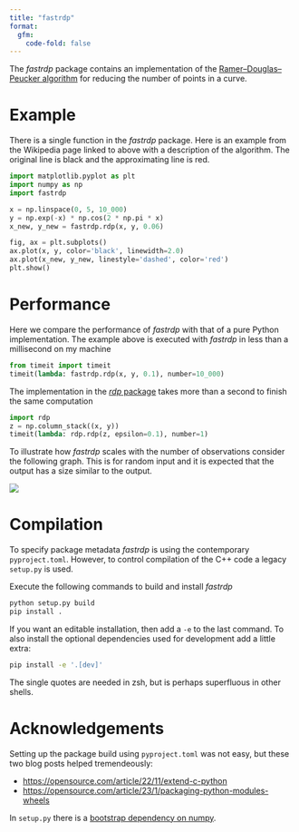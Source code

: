 ```yaml
---
title: "fastrdp"
format: 
  gfm:
    code-fold: false
---
```


The *fastrdp* package contains an implementation of the [Ramer–Douglas–Peucker algorithm](https://en.wikipedia.org/wiki/Ramer%E2%80%93Douglas%E2%80%93Peucker_algorithm) for reducing the number of points in a curve.


# Example

There is a single function in the *fastrdp* package.
Here is an example from the Wikipedia page linked to above with a description of the algorithm.
The original line is black and the approximating line is red.

```python
import matplotlib.pyplot as plt
import numpy as np
import fastrdp

x = np.linspace(0, 5, 10_000)
y = np.exp(-x) * np.cos(2 * np.pi * x)
x_new, y_new = fastrdp.rdp(x, y, 0.06)

fig, ax = plt.subplots()
ax.plot(x, y, color='black', linewidth=2.0)
ax.plot(x_new, y_new, linestyle='dashed', color='red')
plt.show()
```


# Performance

Here we compare the performance of *fastrdp* with that of a pure Python implementation.
The example above is executed with *fastrdp* in less than a millisecond on my machine 

```python
from timeit import timeit
timeit(lambda: fastrdp.rdp(x, y, 0.1), number=10_000)
```

The implementation in the [*rdp* package](https://pypi.org/project/rdp) takes more than a second to finish the same computation

```python
import rdp
z = np.column_stack((x, y))
timeit(lambda: rdp.rdp(z, epsilon=0.1), number=1)
```


To illustrate how *fastrdp* scales with the number of observations consider the following graph.
This is for random input and it is expected that the output has a size similar to the output. 

![](https://github.com/robertdj/fastrdp/raw/main/README_files/performance.png)


# Compilation

To specify package metadata *fastrdp* is using the contemporary `pyproject.toml`.
However, to control compilation of the C++ code a legacy `setup.py` is used.

Execute the following commands to build and install *fastrdp*

```bash
python setup.py build
pip install .
```

If you want an editable installation, then add a `-e` to the last command.
To also install the optional dependencies used for development add a little extra:

```bash
pip install -e '.[dev]'
```

The single quotes are needed in zsh, but is perhaps superfluous in other shells.


# Acknowledgements

Setting up the package build using `pyproject.toml` was not easy, but these two blog posts helped tremendeously:

- <https://opensource.com/article/22/11/extend-c-python>
- <https://opensource.com/article/23/1/packaging-python-modules-wheels>

In `setup.py` there is a [bootstrap dependency on numpy](https://stackoverflow.com/questions/76678675/modulenotfounderror-no-module-named-numpy-problem-installing-it).
